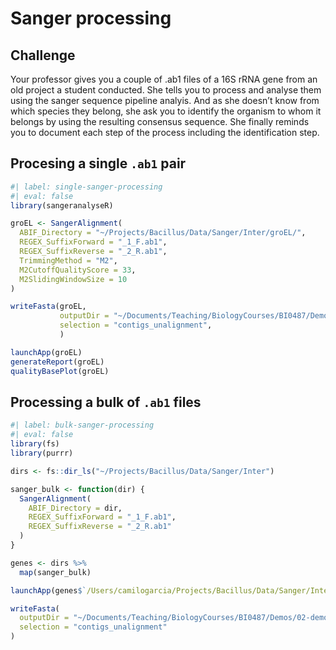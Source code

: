 # Sanger processing

::: {.callout-warning}
## Challenge
Your professor gives you a couple of .ab1 files of a 16S rRNA gene from an old project a student conducted. She tells you to process and analyse them using the sanger sequence pipeline analyis. And as she doesn’t know from which species they belong, she ask you to identify the organism to whom it belongs by using the resulting consensus sequence. She finally reminds you to document each step of the process including the identification step.
:::

## Procesing a single `.ab1` pair {.unnumbered}

```r
#| label: single-sanger-processing
#| eval: false
library(sangeranalyseR)

groEL <- SangerAlignment(
  ABIF_Directory = "~/Projects/Bacillus/Data/Sanger/Inter/groEL/",
  REGEX_SuffixForward = "_1_F.ab1",
  REGEX_SuffixReverse = "_2_R.ab1",
  TrimmingMethod = "M2",
  M2CutoffQualityScore = 33,
  M2SlidingWindowSize = 10
)

writeFasta(groEL, 
           outputDir = "~/Documents/Teaching/BiologyCourses/BI0487/Demos/02-demo-sangeranalysis",
           selection = "contigs_unalignment",
           )

launchApp(groEL)
generateReport(groEL)
qualityBasePlot(groEL)
```

## Processing a bulk of `.ab1` files {.unnumbered}

```r
#| label: bulk-sanger-processing
#| eval: false
library(fs)
library(purrr)

dirs <- fs::dir_ls("~/Projects/Bacillus/Data/Sanger/Inter")

sanger_bulk <- function(dir) {
  SangerAlignment(
    ABIF_Directory = dir,
    REGEX_SuffixForward = "_1_F.ab1",
    REGEX_SuffixReverse = "_2_R.ab1"
  )
}

genes <- dirs %>% 
  map(sanger_bulk)

launchApp(genes$`/Users/camilogarcia/Projects/Bacillus/Data/Sanger/Inter/gyrA`)

writeFasta(
  outputDir = "~/Documents/Teaching/BiologyCourses/BI0487/Demos/02-demo-sangeranalysis",
  selection = "contigs_unalignment"
)

```
